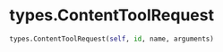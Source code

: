 # types.ContentToolRequest { #chatlas.types.ContentToolRequest }

```python
types.ContentToolRequest(self, id, name, arguments)
```

